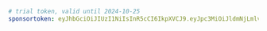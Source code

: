 ```yaml title="evcc.yaml"
# trial token, valid until 2024-10-25
sponsortoken: eyJhbGciOiJIUzI1NiIsInR5cCI6IkpXVCJ9.eyJpc3MiOiJldmNjLmlvIiwic3ViIjoidHJpYWwiLCJleHAiOjE3Mjk4NjQ4MDAsImlhdCI6MTcyOTA4NzIwMCwic3BlIjp0cnVlLCJzcmMiOiJtYSJ9.3iF50HEbpf7hF7nob075jJxseDt4c2rFeSS-ZHpxzuE
```
